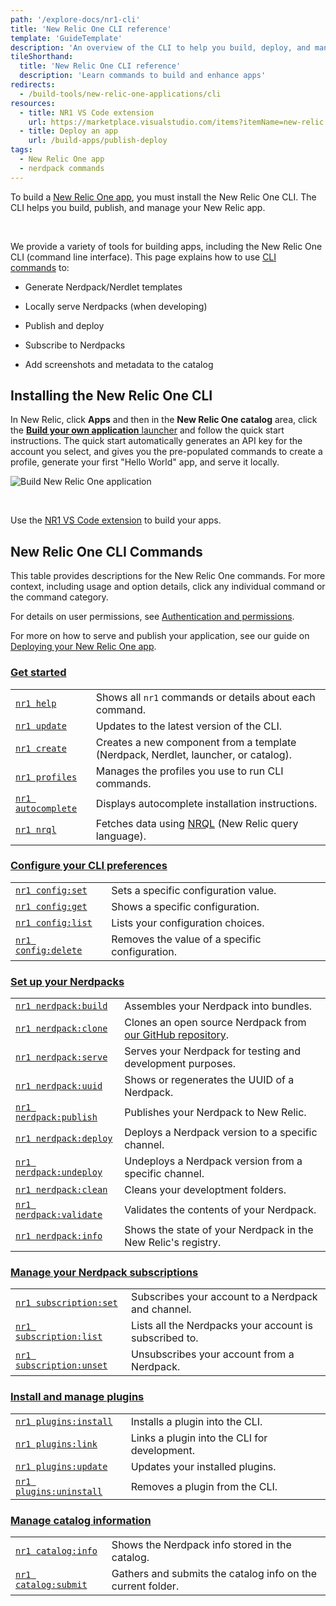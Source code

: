 ```yaml
---
path: '/explore-docs/nr1-cli'
title: 'New Relic One CLI reference'
template: 'GuideTemplate'
description: 'An overview of the CLI to help you build, deploy, and manage New Relic apps.'
tileShorthand:
  title: 'New Relic One CLI reference'
  description: 'Learn commands to build and enhance apps'
redirects:
  - /build-tools/new-relic-one-applications/cli
resources:
  - title: NR1 VS Code extension
    url: https://marketplace.visualstudio.com/items?itemName=new-relic.nr1
  - title: Deploy an app
    url: /build-apps/publish-deploy
tags:
  - New Relic One app
  - nerdpack commands
---
```


<Intro>

To build a [New Relic One app](/build-apps/build-hello-world-app), you must install the New Relic One CLI. The CLI helps you build, publish, and manage your New Relic app.

<br />

</Intro>

We provide a variety of tools for building apps, including the New Relic One CLI (command line interface). This page explains how to use [CLI commands](#new-relic-one-cli-commands) to:

- Generate Nerdpack/Nerdlet templates

- Locally serve Nerdpacks (when developing)

- Publish and deploy

- Subscribe to Nerdpacks

- Add screenshots and metadata to the catalog

## Installing the New Relic One CLI

In New Relic, click **Apps** and then in the **New Relic One catalog** area, click the [**Build your own application** launcher](https://one.newrelic.com/launcher/developer-center.launcher) and follow the quick start instructions. The quick start automatically generates an API key for the account you select, and gives you the pre-populated commands to create a profile, generate your first "Hello World" app, and serve it locally.

![Build New Relic One application](../../images/developercenter.png)

<br />

<Tip>

Use the [NR1 VS Code extension](https://marketplace.visualstudio.com/items?itemName=new-relic.nr1) to build your apps.

</Tip>

## New Relic One CLI Commands

This table provides descriptions for the New Relic One commands. For more context, including usage and option details, click any individual command or the command category.

For details on user permissions, see [Authentication and permissions](/build-apps/set-up-dev-env).

For more on how to serve and publish your application, see our guide on [Deploying your New Relic One app](/build-tools/new-relic-one-applications/publish-deploy).

### [Get started](/explore-docs/nr1-common)

|                                                                  |                                                                                                                                                             |
| ---------------------------------------------------------------- | ----------------------------------------------------------------------------------------------------------------------------------------------------------- |
| [`nr1 help`](/explore-docs/nr1-common/#nr1-help)                 | Shows all `nr1` commands or details about each command.                                                                                                     |
| [`nr1 update`](/explore-docs/nr1-common/#nr1-update)             | Updates to the latest version of the CLI.                                                                                                                   |
| [`nr1 create`](/explore-docs/nr1-common/#nr1-create)             | Creates a new component from a template (Nerdpack, Nerdlet, launcher, or catalog).                                                                          |
| [`nr1 profiles`](/explore-docs/nr1-common/#nr1-profiles)         | Manages the profiles you use to run CLI commands.                                                                                                           |
| [`nr1 autocomplete`](/explore-docs/nr1-common/#nr1-autocomplete) | Displays autocomplete installation instructions.                                                                                                            |
| [`nr1 nrql`](/explore-docs/nr1-common/#nr1-nrql)                 | Fetches data using [NRQL](https://newrelic.com/docs/query-data/nrql-new-relic-query-language/getting-started/introduction-nrql) (New Relic query language). |  |

### [Configure your CLI preferences](/explore-docs/nr1-config)

|                                                                   |                                                |
| ----------------------------------------------------------------- | ---------------------------------------------- |
| [`nr1 config:set`](/explore-docs/nr1-config/#nr1-configset)       | Sets a specific configuration value.           |
| [`nr1 config:get`](/explore-docs/nr1-config/#nr1-configget)       | Shows a specific configuration.                |
| [`nr1 config:list`](/explore-docs/nr1-config/#nr1-configlist)     | Lists your configuration choices.              |
| [`nr1 config:delete`](/explore-docs/nr1-config/#nr1-configdelete) | Removes the value of a specific configuration. |

### [Set up your Nerdpacks](/explore-docs/nr1-nerdpack)

|                                                                             |                                                                                                                |
| --------------------------------------------------------------------------- | -------------------------------------------------------------------------------------------------------------- |
| [`nr1 nerdpack:build`](/explore-docs/nr1-nerdpack/#nr1-nerdpackbuild)       | Assembles your Nerdpack into bundles.                                                                          |
| [`nr1 nerdpack:clone`](/explore-docs/nr1-nerdpack/#nr1-nerdpackclone)       | Clones an open source Nerdpack from [our GitHub repository](https://opensource.newrelic.com/explore-projects). |
| [`nr1 nerdpack:serve`](/explore-docs/nr1-nerdpack/#nr1-nerdpackserve)       | Serves your Nerdpack for testing and development purposes.                                                     |
| [`nr1 nerdpack:uuid`](/explore-docs/nr1-nerdpack/#nr1-nerdpackuuid)         | Shows or regenerates the UUID of a Nerdpack.                                                                   |
| [`nr1 nerdpack:publish`](/explore-docs/nr1-nerdpack/#nr1-nerdpackpublish)   | Publishes your Nerdpack to New Relic.                                                                          |
| [`nr1 nerdpack:deploy`](/explore-docs/nr1-nerdpack/#nr1-nerdpackdeploy)     | Deploys a Nerdpack version to a specific channel.                                                              |
| [`nr1 nerdpack:undeploy`](/explore-docs/nr1-nerdpack/#nr1-nerdpackundeploy) | Undeploys a Nerdpack version from a specific channel.                                                          |
| [`nr1 nerdpack:clean`](/explore-docs/nr1-nerdpack/#nr1-nerdpackclean)       | Cleans your developtment folders.                                                                              |
| [`nr1 nerdpack:validate`](/explore-docs/nr1-nerdpack/#nr1-nerdpackvalidate) | Validates the contents of your Nerdpack.                                                                       |
| [`nr1 nerdpack:info`](/explore-docs/nr1-nerdpack/#nr1-nerdpackinfo)         | Shows the state of your Nerdpack in the New Relic's registry.                                                  |

### [Manage your Nerdpack subscriptions](/explore-docs/nr1-subscriptions)

|                                                                                   |                                                        |
| --------------------------------------------------------------------------------- | ------------------------------------------------------ |
| [`nr1 subscription:set`](/explore-docs/nr1-subscription/#nr1-subscriptionset)     | Subscribes your account to a Nerdpack and channel.     |
| [`nr1 subscription:list`](/explore-docs/nr1-subscription/#nr1-subscriptionlist)   | Lists all the Nerdpacks your account is subscribed to. |
| [`nr1 subscription:unset`](/explore-docs/nr1-subscription/#nr1-subscriptionunset) | Unsubscribes your account from a Nerdpack.             |

### [Install and manage plugins](/explore-docs/nr1-plugins)

|                                                                            |                                              |
| -------------------------------------------------------------------------- | -------------------------------------------- |
| [`nr1 plugins:install`](/explore-docs/nr1-plugins/#nr1-pluginsinstall)     | Installs a plugin into the CLI.              |
| [`nr1 plugins:link`](/explore-docs/nr1-plugins/#nr1-pluginslink)           | Links a plugin into the CLI for development. |
| [`nr1 plugins:update`](/explore-docs/nr1-plugins/#nr1-pluginsupdate)       | Updates your installed plugins.              |
| [`nr1 plugins:uninstall`](/explore-docs/nr1-plugins/#nr1-pluginsuninstall) | Removes a plugin from the CLI.               |

### [Manage catalog information](/explore-docs/nr1-catalog)

|                                                                      |                                                             |
| -------------------------------------------------------------------- | ----------------------------------------------------------- |
| [`nr1 catalog:info`](/explore-docs/nr1-catalog/#nr1-cataloginfo)     | Shows the Nerdpack info stored in the catalog.              |
| [`nr1 catalog:submit`](/explore-docs/nr1-catalog/#nr1-catalogsubmit) | Gathers and submits the catalog info on the current folder. |

